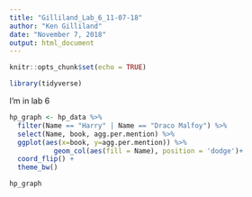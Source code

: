 ```yaml
---
title: "Gilliland_Lab_6_11-07-18"
author: "Ken Gilliland"
date: "November 7, 2018"
output: html_document
---
```


```r
knitr::opts_chunk$set(echo = TRUE)
```

```r
library(tidyverse)
```
I'm in lab 6


```r
hp_graph <- hp_data %>% 
  filter(Name == "Harry" | Name == "Draco Malfoy") %>% 
  select(Name, book, agg.per.mention) %>%
  ggplot(aes(x=book, y=agg.per.mention)) %>% 
           geom_col(aes(fill = Name), position = 'dodge')+
  coord_flip() +
  theme_bw()

hp_graph
  
```
